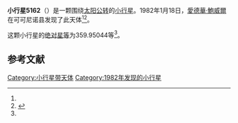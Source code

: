 {{Infobox planet
| bgcolour = #FFFFC0
| name = 5162 Piemonte
| symbol = 
| image = 
| caption = 
| discovery = yes
| discovery_ref = 
| discoverer = [[愛德華·鮑威爾|愛德華·鮑威爾]]
| discovery_site = [[可可尼诺县|可可尼诺县]] 
| discovered = 1982年1月18日
| designations = yes
| mp_name = 
| named_after = 
| alt_names = 1982 BW/ 1952 JF / 1970 WF / 1978 GS4 / 1988 FG
| mp_category = [[主带小行星|主带小行星]]
| orbit_ref = <ref name="a">[http://ssd.jpl.nasa.gov/sbdb.cgi?sstr=5162 5162 Piemonte] {{Wayback|url=http://ssd.jpl.nasa.gov/sbdb.cgi?sstr=5162 |date=20140902004532 }}，小行星數據庫瀏覽器（JPL Small-Body Database Browser）－[[美国国家航空航天局|美国国家航空航天局]]喷气推进实验室</ref>
| epoch = 2456400.5 (2013年4月18日更新)
| aphelion = {{convert|3.2294920|AU|km|3|abbr=on|lk=out}}
| perihelion = {{convert|2.8129360|AU|km|3|abbr=on}}
| semimajor = {{convert|3.0212140|AU|km|3|abbr=on}}
| eccentricity = 0.0689385
| period = 1918.097452 [[日|日]]<br />5.25[[儒略年|儒略年]]
| avg_speed = 
| inclination = 11.23907
| asc_node = 68.10685
| mean_anomaly = 
| arg_peri = 359.95044
| satellites = 
| physical_characteristics = yes
| dimensions = 
| mass = 
| density = 
| surface_grav = 
| escape_velocity = 
| sidereal_day = 
| axial_tilt = 
| pole_ecliptic_lat = 
| pole_ecliptic_lon = 
| albedo = 
| temperatures= 
| temp_name1 = 
| mean_temp_1 = 
| max_temp_1 = 
| temp_name2 = 
| max_temp_2 = 
| spectral_type = 
| abs_magnitude = 359.95044
}}

'''小行星5162'''（{{lang-en|5162 Piemonte}}）是一颗围绕[[太阳|太阳]][[公转|公转]]的[[小行星|小行星]]。1982年1月18日，[[愛德華·鮑威爾|愛德華·鮑威爾]]在可可尼诺县发现了此天体<ref name="a" /><ref>{{cite news|title=小行星列表|url=http://cfa-www.harvard.edu/iau/lists/NumberedMPs.txt|accessdate=2013-07-08|newspaper=哈佛大学|archive-date=2008-05-17|archive-url=https://web.archive.org/web/20080517010638/http://cfa-www.harvard.edu/iau/lists/NumberedMPs.txt|dead-url=no}}</ref>。

这颗小行星的[[绝对星等|绝对星等]]为359.95044等<ref name="a" />。

==参考文献==
{{reflist}}
{{Minor Planet Number|[[小行星5161|小行星5161]]|[[小行星5163|小行星5163]]}}

{{小天体}}

[[Category:小行星带天体|Category:小行星带天体]]
[[Category:1982年发现的小行星|Category:1982年发现的小行星]]

{{asteroid-stub}}